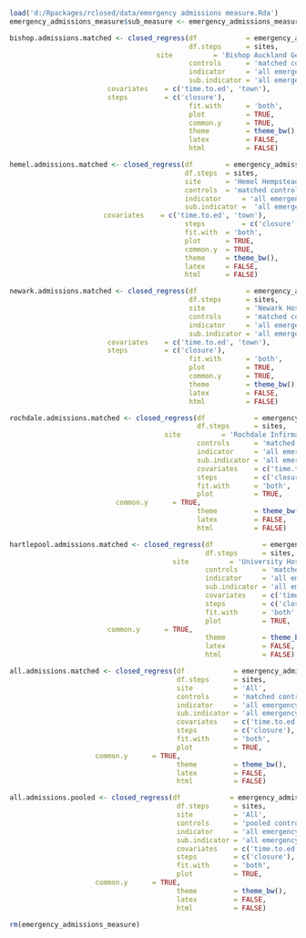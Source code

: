 ```r
load('d:/Rpackages/rclosed/data/emergency admissions measure.Rda')
emergency_admissions_measure$sub_measure <- emergency_admissions_measure$measure

```

```r
bishop.admissions.matched <- closed_regress(df            = emergency_admissions_measure,
                                            df.steps      = sites,
		                            site          = 'Bishop Auckland General Hospital',
                                            controls      = 'matched control',
                                            indicator     = 'all emergency admissions',
                                            sub.indicator = 'all emergency admissions',
					    covariates    = c('time.to.ed', 'town'),
					    steps         = c('closure'),
                                            fit.with      = 'both',
                                            plot          = TRUE,
                                            common.y      = TRUE,
                                            theme         = theme_bw(),
                                            latex         = FALSE,
                                            html          = FALSE)
```
```r
hemel.admissions.matched <- closed_regress(df		 = emergency_admissions_measure,
                                           df.steps	 = sites,
                                           site		 = 'Hemel Hempstead Hospital',
                                           controls	 = 'matched control',
                                           indicator	 = 'all emergency admissions',
                                           sub.indicator =  'all emergency admissions',
					   covariates    = c('time.to.ed', 'town'),
                                           steps         = c('closure'),
                                           fit.with	 = 'both',
                                           plot		 = TRUE,
                                           common.y	 = TRUE,
                                           theme	 = theme_bw(),
                                           latex	 = FALSE,
                                           html		 = FALSE)
```
```r
newark.admissions.matched <- closed_regress(df            = emergency_admissions_measure,
                                            df.steps      = sites,
                                            site          = 'Newark Hospital',
                                            controls      = 'matched control',
                                            indicator     = 'all emergency admissions',
                                            sub.indicator = 'all emergency admissions',
					    covariates    = c('time.to.ed', 'town'),
					    steps         = c('closure'),
                                            fit.with      = 'both',
                                            plot          = TRUE,
                                            common.y      = TRUE,
                                            theme         = theme_bw(),
                                            latex         = FALSE,
                                            html          = FALSE)
```
```r
rochdale.admissions.matched <- closed_regress(df            = emergency_admissions_measure,
                                              df.steps      = sites,
		                              site          = 'Rochdale Infirmary',
                                              controls      = 'matched control',
                                              indicator     = 'all emergency admissions',
                                              sub.indicator = 'all emergency admissions',
                                              covariates    = c('time.to.ed', 'town'),
                                              steps         = c('closure'),
                                              fit.with      = 'both',
                                              plot          = TRUE,
					      common.y      = TRUE,
                                              theme         = theme_bw(),
                                              latex         = FALSE,
                                              html          = FALSE)
```
```r
hartlepool.admissions.matched <- closed_regress(df            = emergency_admissions_measure,
                                                df.steps      = sites,
		                                site          = 'University Hospital of Hartlepool',
                                                controls      = 'matched control',
                                                indicator     = 'all emergency admissions',
                                                sub.indicator = 'all emergency admissions',
                                                covariates    = c('time.to.ed', 'town'),
                                                steps         = c('closure'),
                                                fit.with      = 'both',
                                                plot          = TRUE,
						common.y      = TRUE,
                                                theme         = theme_bw(),
                                                latex         = FALSE,
                                                html          = FALSE)
```
```r
all.admissions.matched <- closed_regress(df            = emergency_admissions_measure,
                                         df.steps      = sites,
                                         site          = 'All',
                                         controls      = 'matched control',
                                         indicator     = 'all emergency admissions',
                                         sub.indicator = 'all emergency admissions',
                                         covariates    = c('time.to.ed'),
                                         steps         = c('closure'),
                                         fit.with      = 'both',
                                         plot          = TRUE,
					 common.y      = TRUE,
                                         theme         = theme_bw(),
                                         latex         = FALSE,
                                         html          = FALSE)
```
```r
all.admissions.pooled <- closed_regress(df            = emergency_admissions_measure,
                                         df.steps      = sites,
                                         site          = 'All',
                                         controls      = 'pooled control',
                                         indicator     = 'all emergency admissions',
                                         sub.indicator = 'all emergency admissions',
                                         covariates    = c('time.to.ed'),
                                         steps         = c('closure'),
                                         fit.with      = 'both',
                                         plot          = TRUE,
					 common.y      = TRUE,
                                         theme         = theme_bw(),
                                         latex         = FALSE,
                                         html          = FALSE)
```
```r
rm(emergency_admissions_measure)
```
